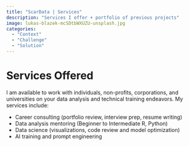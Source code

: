 ```yaml
---
title: "ScarData | Services"
description: "Services I offer + portfolio of previous projects"
image: lukas-blazek-mcSDtbWXUZU-unsplash.jpg
categories: 
  - "Context"
  - "Challenge"
  - "Solution"
---
```


# Services Offered

I am available to work with individuals, non-profits, corporations, and universities on your data analysis and technical training endeavors. My services include:

-   Career consulting (portfolio review, interview prep, resume writing)
-   Data analysis mentoring (Beginner to Intermediate R, Python)
-   Data science (visualizations, code review and model optimization)
-   AI training and prompt engineering

